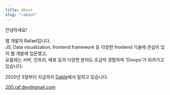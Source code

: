 ```yaml
---
title: About
slug: "/about"
---
```


안녕하세요!

웹 개발자 Rafael입니다. <br />
JS, Data visualization, frontend framework 등 다양한 frontend 기술에 관심이 있어 웹 개발에 입문했고, <br />
요즘에는 서버, 인프라, 배포 등의 다양한 분야도 조금씩 경험하며 'Divops'가 되어가고 있습니다.

2020년 3월부터 지금까지 [Dable](https://dable.io)에서 일하고 있습니다.

200.raf.dev@gmail.com
